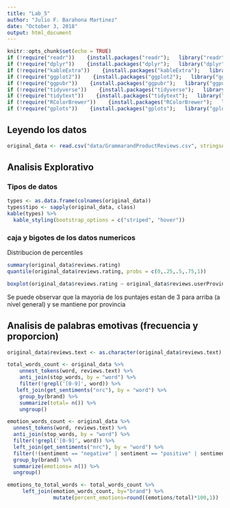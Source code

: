 ```yaml
---
title: "Lab_5"
author: "Julio F. Barahona Martinez"
date: "October 3, 2018"
output: html_document
---
```


```r
knitr::opts_chunk$set(echo = TRUE)
if (!require("readr"))    {install.packages("readr");   library("readr")}
if (!require("dplyr"))    {install.packages("dplyr");   library("dplyr")}
if (!require("kableExtra"))    {install.packages("kableExtra");   library("kableExtra")}
if (!require("ggplot2"))    {install.packages("ggplot2");   library("ggplot2")}
if (!require("ggpubr"))    {install.packages("ggpubr");   library("ggpubr")}
if (!require("tidyverse"))    {install.packages("tidyverse");   library("tidyverse")}
if (!require("tidytext"))    {install.packages("tidytext");   library("tidytext")}
if (!require("RColorBrewer"))    {install.packages("RColorBrewer");   library("RColorBrewer")}
if (!require("gplots"))    {install.packages("gplots");   library("gplots")}
```

## Leyendo los datos
```r
original_data <- read.csv("data/GrammarandProductReviews.csv", stringsAsFactors = TRUE)
```

## Analisis Explorativo

### Tipos de datos
```r
types <- as.data.frame(colnames(original_data))
types$tipo <- sapply(original_data, class)
kable(types) %>%
  kable_styling(bootstrap_options = c("striped", "hover"))
```

### caja y bigotes de los datos numericos

Distribucion de percentiles
```r
summary(original_data$reviews.rating)
quantile(original_data$reviews.rating, probs = c(0,.25,.5,.75,1))
```
  
```r
boxplot(original_data$reviews.rating ~ original_data$reviews.userProvince, main = 'Distribusion calificiones', ylab =  'Puntaje', las = 1)
```

Se puede observar que la mayoria de los puntajes estan de 3 para arriba (a nivel general) y se mantiene por provincia


## Analisis de palabras emotivas (frecuencia y proporcion)
```r
original_data$reviews.text <- as.character(original_data$reviews.text)

total_words_count <- original_data %>%
    unnest_tokens(word, reviews.text) %>%  
    anti_join(stop_words, by = "word") %>%                  
    filter(!grepl('[0-9]', word)) %>%
   left_join(get_sentiments("nrc"), by = "word") %>%                        
    group_by(brand) %>%
    summarize(total= n()) %>%
    ungroup()

emotion_words_count <- original_data %>% 
  unnest_tokens(word, reviews.text) %>%                           
  anti_join(stop_words, by = "word") %>%                  
  filter(!grepl('[0-9]', word)) %>%
  left_join(get_sentiments("nrc"), by = "word") %>%
  filter(!(sentiment == "negative" | sentiment == "positive" | sentiment == "NA")) %>%
  group_by(brand) %>%
  summarize(emotions= n()) %>%
  ungroup()

emotions_to_total_words <- total_words_count %>%
     left_join(emotion_words_count, by="brand") %>%
               mutate(percent_emotions=round((emotions/total)*100,1))
```


